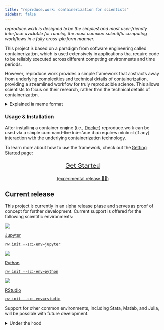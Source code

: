 ```yaml
---
title: "reproduce.work: containerization for scientists"
sidebar: false
---
```



*reproduce.work is designed to be the simplest and most user-friendly interface available for running the most common scientific computing workflows in a fully cross-platform manner.* 

This project is based on a paradigm from software engineering called containerization, which is used extensively in applications that require code to be reliably executed across different computing environments and time periods. 

However, reproduce.work provides a simple framework that abstracts away from underlying complexities and technical details of containerization, providing a streamlined workflow for truly reproducible science. This allows scientists to focus on their research, rather than the technical details of containerization.


<details>
<summary>Explained in meme format</summary>
<div id="shoggoth" class="bleedover-image-wrapper">
<img src="/files/img/shoggoth.png" alt="reproduce.work represented as shoggoth meme" />
</div>
</details>


### Usage &amp; Installation

After installing a container engine (i.e., [Docker](https://docs.docker.com/get-docker/)) reproduce.work can be used via a simple command-line interface that requires minimal (if any) interaction with the underlying containerization technology. 

To learn more about how to use the framework, check out the [Getting Started](/docs/getting-started) page:

<div style="text-align:center;">
<!-- Call to Action Button -->
<a href="./docs/getting-started.html">
<p style="font-size: 1.5em;" class="cta-button">
Get Started
<p style="font-size: 1em;">(experimental release 🧑‍🔬)</p>
</p>
</a>
</div>



## Current release

This project is currently in an alpha release phase and serves as proof of concept for further development. Current support is offered for the following scientific environments:

<div class="logo-container">
<div class="logo-item">
<a href="/docs/getting-started.html?jupyter#basic-commands">
<img src="/files/img/logos/jupyter.svg" class="logo-image">
<div class="logo-text">
<p>Jupyter<p>
`rw init --sci-env=jupyter`
</div>
</a>
</div>
<div class="logo-item">
<a href="/docs/getting-started.html?python#basic-commands">
<img src="/files/img/logos/python.png" class="logo-image">
<div class="logo-text">
<p>Python<p>
`rw init --sci-env=python`
</div>
</a>
</div>
<div class="logo-item">
<a href="/docs/getting-started.html?rstudio#basic-commands">
<img src="/files/img/logos/rstudio.png" class="logo-image">
<div class="logo-text">
<p>RStudio<p>
`rw init --sci-env=rstudio`
</div>
</a>
</div>
</div>

Support for other common environments, including Stata, Matlab, and Julia, will be possible with future development.

<details>
<summary>Under the hood</summary>
In its current iteration, reproduce.work is a command line tool (which itself can be executed in a container) that is designed to be a user-friendly interface for:
 
- building and running common scientific container images, 
- managing files and volume interactions with containers, and 
- dealing with local port management. 

These are common headaches for users of containers and are exactly the types of issues that reproduce.work is designed to automate. Outside of requiring a local installation, this tool does not assume that its users are familiar with containerization software at all, while simultaneously allowing them to build cross-platform compatible code with minimal interruption to their existing scientific workflows.  

Be sure to check out the [FAQ](/faq.html) for more info. 
</details>